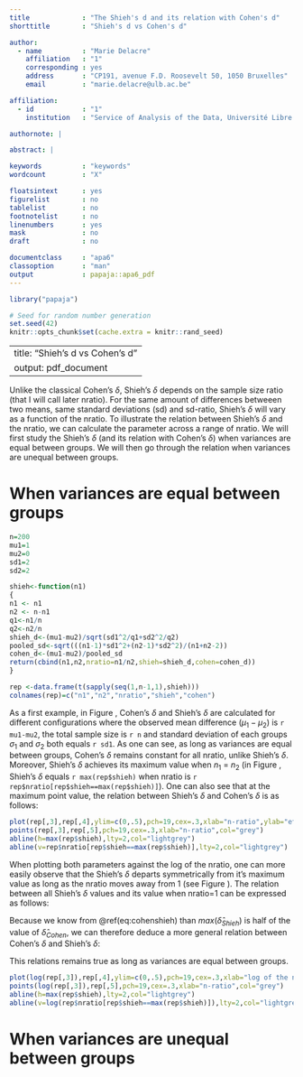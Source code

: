```yaml
---
title             : "The Shieh's d and its relation with Cohen's d"
shorttitle        : "Shieh's d vs Cohen's d"

author:
  - name          : "Marie Delacre"
    affiliation   : "1"
    corresponding : yes
    address       : "CP191, avenue F.D. Roosevelt 50, 1050 Bruxelles"
    email         : "marie.delacre@ulb.ac.be"

affiliation:
  - id            : "1"
    institution   : "Service of Analysis of the Data, Université Libre de Bruxelles, Belgium"

authornote: |

abstract: |

keywords          : "keywords"
wordcount         : "X"

floatsintext      : yes
figurelist        : no
tablelist         : no
footnotelist      : no
linenumbers       : yes
mask              : no
draft             : no

documentclass     : "apa6"
classoption       : "man"
output            : papaja::apa6_pdf
---
```


```r
library("papaja")
```

```r
# Seed for random number generation
set.seed(42)
knitr::opts_chunk$set(cache.extra = knitr::rand_seed)
```

---
title: "Shieh's d vs Cohen's d"
output: pdf_document
---

Unlike the classical Cohen's $\delta$, Shieh's $\delta$ depends on the sample size ratio (that I will call later nratio). For the same amount of differences betweeen two means, same standard deviations (sd) and sd-ratio, Shieh's $\delta$ will vary as a function of the nratio. To illustrate the relation between Shieh's $\delta$ and the nratio, we can calculate the parameter across a range of nratio. We will first study the Shieh's $\delta$ (and its relation with Cohen's $\delta$) when variances are equal between groups. We will then go through the relation when variances are unequal between groups.
 
# When variances are equal between groups

```r
n=200
mu1=1
mu2=0
sd1=2
sd2=2

shieh<-function(n1)
{
n1 <- n1
n2 <- n-n1
q1<-n1/n
q2<-n2/n
shieh_d<-(mu1-mu2)/sqrt(sd1^2/q1+sd2^2/q2)
pooled_sd<-sqrt(((n1-1)*sd1^2+(n2-1)*sd2^2)/(n1+n2-2))
cohen_d<-(mu1-mu2)/pooled_sd
return(cbind(n1,n2,nratio=n1/n2,shieh=shieh_d,cohen=cohen_d))
}

rep <-data.frame(t(sapply(seq(1,n-1,1),shieh)))
colnames(rep)=c("n1","n2","nratio","shieh","cohen")
```

As a first example, in Figure \ref{fig:SHIEH1}, Cohen's $\delta$ and Shieh's $\delta$ are calculated for different configurations where the observed mean difference ($\mu_{1}-\mu_{2}$) is `r mu1-mu2`, the total sample size is `r n` and standard deviation of each groups $\sigma_{1}$ and $\sigma_{2}$ both equals `r sd1`. As one can see, as long as variances are equal between groups, Cohen's $\delta$ remains constant for all nratio, unlike Shieh's $\delta$. Moreover, Shieh's $\delta$ achieves its maximum value when $n_{1}$ = $n_{2}$ (in Figure \ref{fig:SHIEH1}, Shieh's $\delta$ equals `r max(rep$shieh)` when nratio is `r rep$nratio[rep$shieh==max(rep$shieh)]`). One can also see that at the maximum point value, the relation between Shieh's $\delta$ and Cohen's $\delta$ is as follows:

\begin{equation} 
\hat{\delta}_{Cohen}=2 \times \hat{\delta}_{Shieh}  
(\#eq:cohenshieh)
\end{equation} 

```r
plot(rep[,3],rep[,4],ylim=c(0,.5),pch=19,cex=.3,xlab="n-ratio",ylab="effect size d")
points(rep[,3],rep[,5],pch=19,cex=.3,xlab="n-ratio",col="grey")
abline(h=max(rep$shieh),lty=2,col="lightgrey")
abline(v=rep$nratio[rep$shieh==max(rep$shieh)],lty=2,col="lightgrey")
```

When plotting both parameters against the log of the nratio, one can more easily observe that the Shieh's $\delta$ departs symmetrically from it's maximum value as long as the nratio moves away from 1 (see Figure \ref{fig:SHIEH2}). The relation between all Shieh's $\delta$ values and its value when nratio=1 can be expressed as follows:

\begin{equation} 
max(\hat{\delta}_{Shieh})= \hat{\delta}_{Shieh} \times \frac{nratio+1}{2 \times sqrt(nratio)}
(\#eq:shiehvsmax)
\end{equation} 

Because we know from \@ref(eq:cohenshieh) than $max(\hat{\delta}_{Shieh})$ is half of the value of $\hat{\delta}_{Cohen}$, we can therefore deduce a more general relation between Cohen's $\delta$ and Shieh's $\delta$:

\begin{equation} 
\hat{\delta}_{Cohen}= \hat{\delta}_{Shieh} \times \frac{nratio+1}{sqrt(nratio)}
(\#eq:cohenshiehgen)
\end{equation} 

This relations remains true as long as variances are equal between groups.

```r
plot(log(rep[,3]),rep[,4],ylim=c(0,.5),pch=19,cex=.3,xlab="log of the n-ratio",ylab="shieh's d")
points(log(rep[,3]),rep[,5],pch=19,cex=.3,xlab="n-ratio",col="grey")
abline(h=max(rep$shieh),lty=2,col="lightgrey")
abline(v=log(rep$nratio[rep$shieh==max(rep$shieh)]),lty=2,col="lightgrey")
```

# When variances are unequal between groups
